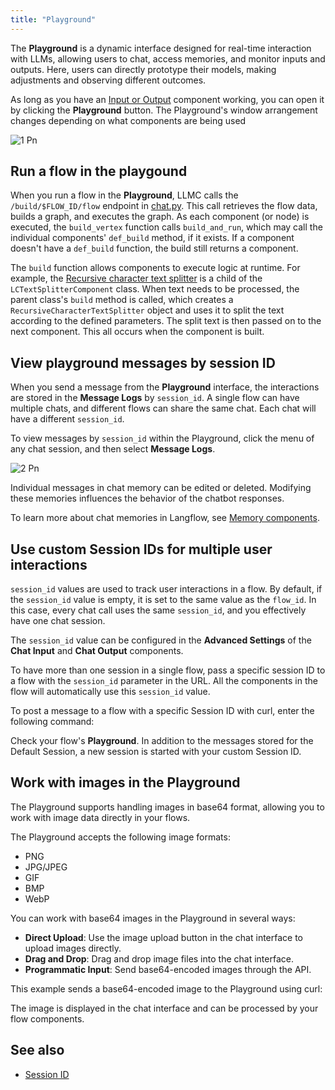 ```yaml
---
title: "Playground"
---
```


The **Playground** is a dynamic interface designed for real-time interaction with LLMs, allowing users to chat, access memories, and monitor inputs and outputs. Here, users can directly prototype their models, making adjustments and observing different outcomes.

As long as you have an [Input or Output](https://docs.langflow.org/components-io) component working, you can open it by clicking the **Playground** button. The Playground's window arrangement changes depending on what components are being used

![1 Pn](/images/1.png)

## **Run a flow in the playgound**[**​**](https://docs.langflow.org/concepts-playground#run-a-flow-in-the-playgound)

When you run a flow in the **Playground**, LLMC calls the `/build/$FLOW_ID/flow` endpoint in [chat.py](http://chat.py). This call retrieves the flow data, builds a graph, and executes the graph. As each component (or node) is executed, the `build_vertex` function calls `build_and_run`, which may call the individual components' `def_build` method, if it exists. If a component doesn't have a `def_build` function, the build still returns a component.

The `build` function allows components to execute logic at runtime. For example, the [Recursive character text splitter](https://github.com/langflow-ai/langflow/blob/main/src/backend/base/langflow/components/langchain_utilities/recursive_character.py) is a child of the `LCTextSplitterComponent` class. When text needs to be processed, the parent class's `build` method is called, which creates a `RecursiveCharacterTextSplitter` object and uses it to split the text according to the defined parameters. The split text is then passed on to the next component. This all occurs when the component is built.

## **View playground messages by session ID**[**​**](https://docs.langflow.org/concepts-playground#view-playground-messages-by-session-id)

When you send a message from the **Playground** interface, the interactions are stored in the **Message Logs** by `session_id`. A single flow can have multiple chats, and different flows can share the same chat. Each chat will have a different `session_id`.

To view messages by `session_id` within the Playground, click the menu of any chat session, and then select **Message Logs**.

![2 Pn](/images/2.png)

Individual messages in chat memory can be edited or deleted. Modifying these memories influences the behavior of the chatbot responses.

To learn more about chat memories in Langflow, see [Memory components](https://docs.langflow.org/components-memories).

## **Use custom Session IDs for multiple user interactions**[**​**](https://docs.langflow.org/concepts-playground#use-custom-session-ids-for-multiple-user-interactions)

`session_id` values are used to track user interactions in a flow. By default, if the `session_id` value is empty, it is set to the same value as the `flow_id`. In this case, every chat call uses the same `session_id`, and you effectively have one chat session.

The `session_id` value can be configured in the **Advanced Settings** of the **Chat Input** and **Chat Output** components.

To have more than one session in a single flow, pass a specific session ID to a flow with the `session_id` parameter in the URL. All the components in the flow will automatically use this `session_id` value.

To post a message to a flow with a specific Session ID with curl, enter the following command:

Check your flow's **Playground**. In addition to the messages stored for the Default Session, a new session is started with your custom Session ID.

## **Work with images in the Playground**[**​**](https://docs.langflow.org/concepts-playground#work-with-images-in-the-playground)

The Playground supports handling images in base64 format, allowing you to work with image data directly in your flows.

The Playground accepts the following image formats:

- PNG
- JPG/JPEG
- GIF
- BMP
- WebP

You can work with base64 images in the Playground in several ways:

- **Direct Upload**: Use the image upload button in the chat interface to upload images directly.
- **Drag and Drop**: Drag and drop image files into the chat interface.
- **Programmatic Input**: Send base64-encoded images through the API.

This example sends a base64-encoded image to the Playground using curl:

The image is displayed in the chat interface and can be processed by your flow components.

## **See also**[**​**](https://docs.langflow.org/concepts-playground#see-also)

- [Session ID](https://docs.langflow.org/session-id)